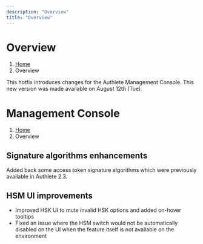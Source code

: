 ```yaml
---
description: "Overview"
title: "Overview"
---
```




# Overview
1. [Home](https://www.authlete.com/)
3. Overview

This hotfix introduces changes for the Authlete Management Console.
This new version was made available on August 12th (Tue).

# Management Console
1. [Home](https://www.authlete.com/)
3. Overview

## Signature algorithms enhancements

Added back some access token signature algorithms which were previously available in Authlete 2.3.

## HSM UI improvements

- Improved HSK UI to mute invalid HSK options and added on-hover tooltips
- Fixed an issue where the HSM switch would not be automatically disabled on the UI when the feature itself is not available on the environment
